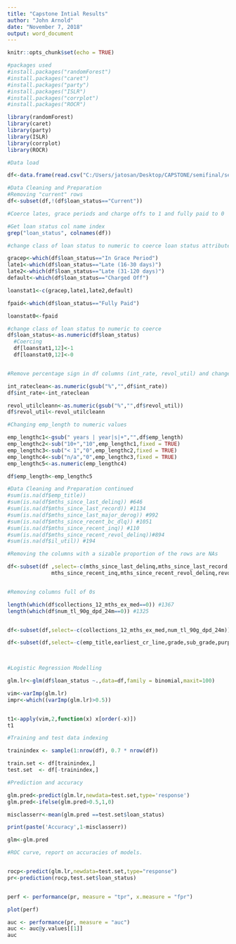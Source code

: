 ---
title: "Capstone Intial Results"
author: "John Arnold"
date: "November 7, 2018"
output: word_document
---

```{r setup, include=FALSE}
knitr::opts_chunk$set(echo = TRUE)
```



```{r include=FALSE}
#packages used
#install.packages("randomForest")
#install.packages("caret")
#install.packages("party")
#install.packages("ISLR")
#install.packages("corrplot")
#install.packages("ROCR")

library(randomForest)
library(caret)
library(party)
library(ISLR)
library(corrplot)
library(ROCR)
```



```{r}
#Data load

df<-data.frame(read.csv("C:/Users/jatosan/Desktop/CAPSTONE/semifinal/secondtry/2500_column_gone_2016Q1.csv"))

```

```{r}
#Data Cleaning and Preparation
#Removing "current" rows
df<-subset(df,!(df$loan_status=="Current"))

#Coerce lates, grace periods and charge offs to 1 and fully paid to 0

#Get loan status col name index
grep("loan_status", colnames(df))

#change class of loan status to numeric to coerce loan status attributes

gracep<-which(df$loan_status=="In Grace Period")
late1<-which(df$loan_status=="Late (16-30 days)")
late2<-which(df$loan_status=="Late (31-120 days)")
default<-which(df$loan_status=="Charged Off")

loanstat1<-c(gracep,late1,late2,default)

fpaid<-which(df$loan_status=="Fully Paid")

loanstat0<-fpaid

#change class of loan status to numeric to coerce
df$loan_status<-as.numeric(df$loan_status)
  #Coercing
  df[loanstat1,12]<-1
  df[loanstat0,12]<-0


#Remove percentage sign in df columns (int_rate, revol_util) and change to numeric for correlation matrix

int_rateclean<-as.numeric(gsub("%","",df$int_rate))
df$int_rate<-int_rateclean

revol_utilcleann<-as.numeric(gsub("%","",df$revol_util))
df$revol_util<-revol_utilcleann

#Changing emp_length to numeric values

emp_lengthc1<-gsub(" years | year|s|+","",df$emp_length)
emp_lengthc2<-sub("10+","10",emp_lengthc1,fixed = TRUE)
emp_lengthc3<-sub("< 1","0",emp_lengthc2,fixed = TRUE)
emp_lengthc4<-sub("n/a","0",emp_lengthc3,fixed = TRUE)
emp_lengthc5<-as.numeric(emp_lengthc4)

df$emp_length<-emp_lengthc5

```

```{r}

#Data Cleaning and Preparation continued
#sum(is.na(df$emp_title))
#sum(is.na(df$mths_since_last_delinq)) #646
#sum(is.na(df$mths_since_last_record)) #1134
#sum(is.na(df$mths_since_last_major_derog)) #992 
#sum(is.na(df$mths_since_recent_bc_dlq)) #1051
#sum(is.na(df$mths_since_recent_inq)) #110
#sum(is.na(df$mths_since_recent_revol_delinq))#894
#sum(is.na(df$il_util)) #194

#Removing the columns with a sizable proportion of the rows are NAs

df<-subset(df ,select=-c(mths_since_last_delinq,mths_since_last_record,mths_since_last_major_derog,mths_since_last_major_derog,mths_since_recent_bc_dlq,
              mths_since_recent_inq,mths_since_recent_revol_delinq,revol_util,mths_since_rcnt_il,il_util,all_util,bc_open_to_buy,bc_util,mo_sin_old_il_acct,mths_since_recent_bc,percent_bc_gt_75,last_credit_pull_d))


#Removing columns full of 0s

length(which(df$collections_12_mths_ex_med==0)) #1367
length(which(df$num_tl_90g_dpd_24m==0)) #1325


df<-subset(df,select=-c(collections_12_mths_ex_med,num_tl_90g_dpd_24m))

df<-subset(df,select=-c(emp_title,earliest_cr_line,grade,sub_grade,purpose,addr_state,verification_status))
           



```

```{r}

#Logistic Regression Modelling

glm.lr<-glm(df$loan_status ~.,data=df,family = binomial,maxit=100)

vim<-varImp(glm.lr)
impr<-which((varImp(glm.lr)>0.5))


t1<-apply(vim,2,function(x) x[order(-x)])
t1

```

```{r}

#Training and test data indexing

trainindex <- sample(1:nrow(df), 0.7 * nrow(df))

train.set <- df[trainindex,]
test.set  <- df[-trainindex,]


```

```{r}
#Prediction and accuracy

glm.pred<-predict(glm.lr,newdata=test.set,type='response')
glm.pred<-ifelse(glm.pred>0.5,1,0)

misclasserr<-mean(glm.pred ==test.set$loan_status)

print(paste('Accuracy',1-misclasserr))

glm<-glm.pred


```

```{r}
#ROC curve, report on accuracies of models.


rocp<-predict(glm.lr,newdata=test.set,type="response")
pr<-prediction(rocp,test.set$loan_status)


perf <- performance(pr, measure = "tpr", x.measure = "fpr")

plot(perf)

auc <- performance(pr, measure = "auc")
auc <- auc@y.values[[1]]
auc


```
